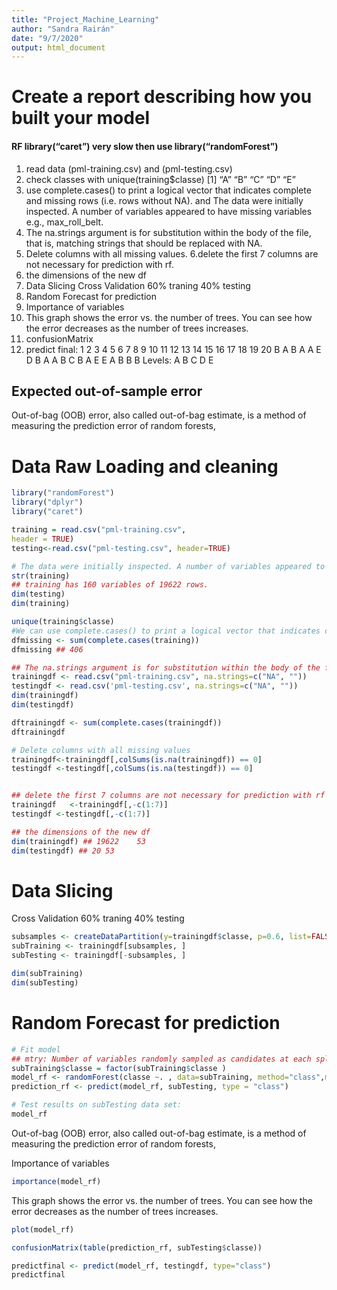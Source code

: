 ```yaml
---
title: "Project_Machine_Learning"
author: "Sandra Rairán"
date: "9/7/2020"
output: html_document
---
```


# Create a report describing how you built your model
#### RF library("caret") very slow then use library("randomForest")
1. read data  (pml-training.csv) and (pml-testing.csv)
2. check classes with unique(training$classe) [1] "A" "B" "C" "D" "E"
3. use complete.cases() to print a logical vector that indicates complete and missing rows (i.e. rows without NA).
and The data were initially inspected. A number of variables appeared to have missing variables e.g., max_roll_belt.
4. The na.strings argument is for substitution within the body of the file, that is, matching strings that should be replaced with NA.
5. Delete columns with all missing values.
6.delete the first 7 columns are not necessary for prediction with rf.
7. the dimensions of the new df
8. Data Slicing
Cross Validation
60% traning
40% testing
9. Random Forecast for prediction
10. Importance of variables
11. This graph shows the error vs. the number of trees. You can see how the error decreases as the number of trees increases.
12. confusionMatrix
13. predict final:
 1  2  3  4  5  6  7  8  9 10 11 12 13 14 15 16 17 18 19 20 
 B  A  B  A  A  E  D  B  A  A  B  C  B  A  E  E  A  B  B  B 
Levels: A B C D E

## Expected out-of-sample error

Out-of-bag (OOB) error, also called out-of-bag estimate, is a method of measuring the prediction error of random forests,

# Data Raw Loading and cleaning
```r
library("randomForest")
library("dplyr")
library("caret")
```


```r

training = read.csv("pml-training.csv", 
header = TRUE)
testing<-read.csv("pml-testing.csv", header=TRUE)

# The data were initially inspected. A number of variables appeared to have missing variables e.g., max_roll_belt.
str(training)
## training has 160 variables of 19622 rows. 
dim(testing)
dim(training)

unique(training$classe)
#We can use complete.cases() to print a logical vector that indicates complete and missing rows (i.e. rows without NA). 
dfmissing <- sum(complete.cases(training))
dfmissing ## 406

## The na.strings argument is for substitution within the body of the file, that is, matching strings that should be replaced with NA
trainingdf <- read.csv("pml-training.csv", na.strings=c("NA", ""))
testingdf <- read.csv('pml-testing.csv', na.strings=c("NA", ""))
dim(trainingdf)
dim(testingdf)

dftrainingdf <- sum(complete.cases(trainingdf))
dftrainingdf

# Delete columns with all missing values
trainingdf<-trainingdf[,colSums(is.na(trainingdf)) == 0]
testingdf <-testingdf[,colSums(is.na(testingdf)) == 0]


## delete the first 7 columns are not necessary for prediction with rf
trainingdf   <-trainingdf[,-c(1:7)]
testingdf <-testingdf[,-c(1:7)]

## the dimensions of the new df
dim(trainingdf) ## 19622    53
dim(testingdf) ## 20 53
```

# Data Slicing
Cross Validation
60% traning
40% testing
```r
subsamples <- createDataPartition(y=trainingdf$classe, p=0.6, list=FALSE)
subTraining <- trainingdf[subsamples, ] 
subTesting <- trainingdf[-subsamples, ]

dim(subTraining)
dim(subTesting)
```


# Random Forecast for prediction

```r
# Fit model
## mtry: Number of variables randomly sampled as candidates at each split.
subTraining$classe = factor(subTraining$classe )
model_rf <- randomForest(classe ~. , data=subTraining, method="class",mtry = 15, importance = TRUE)
prediction_rf <- predict(model_rf, subTesting, type = "class")

# Test results on subTesting data set:
model_rf
```
Out-of-bag (OOB) error, also called out-of-bag estimate, is a method of measuring the prediction error of random forests,

Importance of variables
```r

importance(model_rf)
```
This graph shows the error vs. the number of trees. You can see how the error decreases as the number of trees increases.
```r
plot(model_rf)

```



```r

confusionMatrix(table(prediction_rf, subTesting$classe))

```



```r

predictfinal <- predict(model_rf, testingdf, type="class")
predictfinal
```


